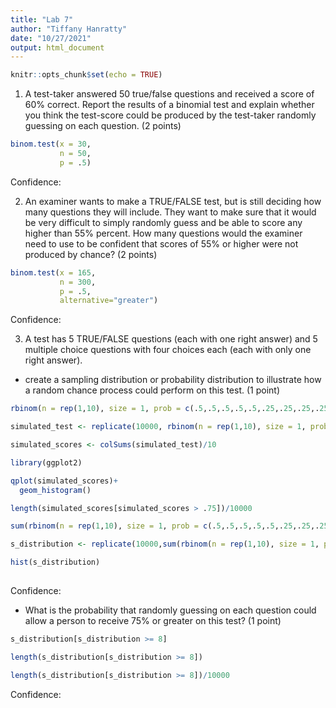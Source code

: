 ```yaml
---
title: "Lab 7"
author: "Tiffany Hanratty"
date: "10/27/2021"
output: html_document
---
```


```r
knitr::opts_chunk$set(echo = TRUE)
```

1. A test-taker answered 50 true/false questions and received a score of 60% correct. Report the results of a binomial test and explain whether you think the test-score could be produced by the test-taker randomly guessing on each question. (2 points)

```r
binom.test(x = 30,
           n = 50,
           p = .5)


```

Confidence: 

2. An examiner wants to make a TRUE/FALSE test, but is still deciding how many questions they will include. They want to make sure that it would be very difficult to simply randomly guess and be able to score any higher than 55% percent. How many questions would the examiner need to use to be confident that scores of 55% or higher were not produced by chance? (2 points)

```r
binom.test(x = 165,
           n = 300,
           p = .5,
           alternative="greater")
```

Confidence:

3. A test has 5 TRUE/FALSE questions (each with one right answer) and 5 multiple choice questions with four choices each (each with only one right answer).

- create a sampling distribution or probability distribution to illustrate how a random chance process could perform on this test. (1 point)

```r
rbinom(n = rep(1,10), size = 1, prob = c(.5,.5,.5,.5,.5,.25,.25,.25,.25,.25))

simulated_test <- replicate(10000, rbinom(n = rep(1,10), size = 1, prob = c(.5,.5,.5,.5,.5,.25,.25,.25,.25,.25)) )

simulated_scores <- colSums(simulated_test)/10

library(ggplot2)

qplot(simulated_scores)+
  geom_histogram()

length(simulated_scores[simulated_scores > .75])/10000

sum(rbinom(n = rep(1,10), size = 1, prob = c(.5,.5,.5,.5,.5,.25,.25,.25,.25,.25)))

s_distribution <- replicate(10000,sum(rbinom(n = rep(1,10), size = 1, prob = c(.5,.5,.5,.5,.5,.25,.25,.25,.25,.25))) )

hist(s_distribution)
           
```

Confidence:

- What is the probability that randomly guessing on each question could allow a person to receive 75% or greater on this test? (1 point)

```r
s_distribution[s_distribution >= 8]

length(s_distribution[s_distribution >= 8])

length(s_distribution[s_distribution >= 8])/10000
```

Confidence: 


